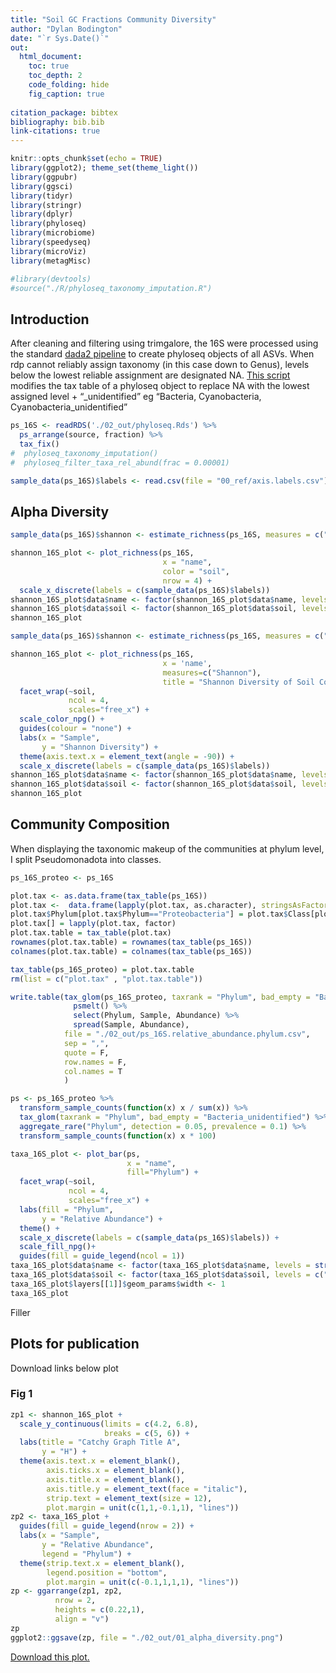 ```yaml
---
title: "Soil GC Fractions Community Diversity"
author: "Dylan Bodington"
date: "`r Sys.Date()`"
out:
  html_document:
    toc: true
    toc_depth: 2
    code_folding: hide
    fig_caption: true
    
citation_package: bibtex
bibliography: bib.bib
link-citations: true
---
```


```r
knitr::opts_chunk$set(echo = TRUE)
library(ggplot2); theme_set(theme_light())
library(ggpubr)
library(ggsci)
library(tidyr)
library(stringr)
library(dplyr)
library(phyloseq)
library(microbiome)
library(speedyseq)
library(microViz)
library(metagMisc)

#library(devtools)
#source("./R/phyloseq_taxonomy_imputation.R")
```

## Introduction

After cleaning and filtering using trimgalore, the 16S were processed using the standard [dada2 pipeline](https://benjjneb.github.io/dada2/tutorial.html) to create phyloseq objects of all ASVs. When rdp cannot reliably assign taxonomy (in this case down to Genus), levels below the lowest reliable assignment are designated NA. [This script](https://github.com/bodington/gc_16S/blob/main/R/phyloseq_taxonomy_imputation.R) modifies the tax table of a phyloseq object to replace NA with the lowest assigned level + "_unidentified" eg "Bacteria, Cyanobacteria, Cyanobacteria_unidentified"


```r
ps_16S <- readRDS('./02_out/phyloseq.Rds') %>%
  ps_arrange(source, fraction) %>%
  tax_fix()
#  phyloseq_taxonomy_imputation()
#  phyloseq_filter_taxa_rel_abund(frac = 0.00001)

sample_data(ps_16S)$labels <- read.csv(file = "00_ref/axis.labels.csv")[, c(13)]
```

## Alpha Diversity

```r
sample_data(ps_16S)$shannon <- estimate_richness(ps_16S, measures = c("Shannon"))

shannon_16S_plot <- plot_richness(ps_16S,
                                  x = "name",
                                  color = "soil",
                                  nrow = 4) +
  scale_x_discrete(labels = c(sample_data(ps_16S)$labels))
shannon_16S_plot$data$name <- factor(shannon_16S_plot$data$name, levels = str_sort(sample_data(ps_16S)$name, numeric = TRUE))
shannon_16S_plot$data$soil <- factor(shannon_16S_plot$data$soil, levels = c("Craibstone pH 4.5", "Craibstone pH 7.5", "Corsemaul", "Lower Dell"))
shannon_16S_plot
```

```r
sample_data(ps_16S)$shannon <- estimate_richness(ps_16S, measures = c("Shannon"))

shannon_16S_plot <- plot_richness(ps_16S,
                                  x = 'name',
                                  measures=c("Shannon"),
                                  title = "Shannon Diversity of Soil Community Fractions") +
  facet_wrap(~soil,
             ncol = 4,
             scales="free_x") +
  scale_color_npg() +
  guides(colour = "none") +
  labs(x = "Sample",
       y = "Shannon Diversity") +
  theme(axis.text.x = element_text(angle = -90)) +
  scale_x_discrete(labels = c(sample_data(ps_16S)$labels))
shannon_16S_plot$data$name <- factor(shannon_16S_plot$data$name, levels = str_sort(sample_data(ps_16S)$name, numeric = TRUE))
shannon_16S_plot$data$soil <- factor(shannon_16S_plot$data$soil, levels = c("Craibstone pH 4.5", "Craibstone pH 7.5", "Corsemaul", "Lower Dell"))
shannon_16S_plot
```

## Community Composition

When displaying the taxonomic makeup of the communities at phylum level, I split Pseudomonadota into classes.

```r
ps_16S_proteo <- ps_16S

plot.tax <- as.data.frame(tax_table(ps_16S))
plot.tax <-  data.frame(lapply(plot.tax, as.character), stringsAsFactors = F)
plot.tax$Phylum[plot.tax$Phylum=="Proteobacteria"] = plot.tax$Class[plot.tax$Phylum=="Proteobacteria"] 
plot.tax[] = lapply(plot.tax, factor)
plot.tax.table = tax_table(plot.tax)
rownames(plot.tax.table) = rownames(tax_table(ps_16S))
colnames(plot.tax.table) = colnames(tax_table(ps_16S))

tax_table(ps_16S_proteo) = plot.tax.table
rm(list = c("plot.tax" , "plot.tax.table"))
```

```r
write.table(tax_glom(ps_16S_proteo, taxrank = "Phylum", bad_empty = "Bacteria_unidentified") %>%
              psmelt() %>%
              select(Phylum, Sample, Abundance) %>%
              spread(Sample, Abundance),
            file = "./02_out/ps_16S.relative_abundance.phylum.csv",
            sep = ",",
            quote = F,
            row.names = F,
            col.names = T
            )

ps <- ps_16S_proteo %>%
  transform_sample_counts(function(x) x / sum(x)) %>%
  tax_glom(taxrank = "Phylum", bad_empty = "Bacteria_unidentified") %>%
  aggregate_rare("Phylum", detection = 0.05, prevalence = 0.1) %>%
  transform_sample_counts(function(x) x * 100)

taxa_16S_plot <- plot_bar(ps,
                          x = "name", 
                          fill="Phylum") +
  facet_wrap(~soil,
             ncol = 4,
             scales="free_x") +
  labs(fill = "Phylum",
       y = "Relative Abundance") +
  theme() +
  scale_x_discrete(labels = c(sample_data(ps_16S)$labels)) +
  scale_fill_npg()+
  guides(fill = guide_legend(ncol = 1))
taxa_16S_plot$data$name <- factor(taxa_16S_plot$data$name, levels = str_sort(sample_data(ps_16S)$name, numeric = TRUE))
taxa_16S_plot$data$soil <- factor(taxa_16S_plot$data$soil, levels = c("Craibstone pH 4.5", "Craibstone pH 7.5", "Corsemaul", "Lower Dell"))
taxa_16S_plot$layers[[1]]$geom_params$width <- 1
taxa_16S_plot
```

Filler

## Plots for publication

Download links below plot

### Fig 1

```r
zp1 <- shannon_16S_plot +
  scale_y_continuous(limits = c(4.2, 6.8),
                     breaks = c(5, 6)) +
  labs(title = "Catchy Graph Title A",
       y = "H") +
  theme(axis.text.x = element_blank(),
        axis.ticks.x = element_blank(),
        axis.title.x = element_blank(),
        axis.title.y = element_text(face = "italic"),
        strip.text = element_text(size = 12),
        plot.margin = unit(c(1,1,-0.1,1), "lines"))
zp2 <- taxa_16S_plot +
  guides(fill = guide_legend(nrow = 2)) +
  labs(x = "Sample",
       y = "Relative Abundance",
       legend = "Phylum") +
  theme(strip.text.x = element_blank(),
        legend.position = "bottom",
        plot.margin = unit(c(-0.1,1,1,1), "lines"))
zp <- ggarrange(zp1, zp2,
          nrow = 2,
          heights = c(0.22,1),
          align = "v")
zp
ggplot2::ggsave(zp, file = "./02_out/01_alpha_diversity.png")
```

[Download this plot.](https://github.com/bodington/gc_16S/raw/main/02_out/01_alpha_diversity.png)
